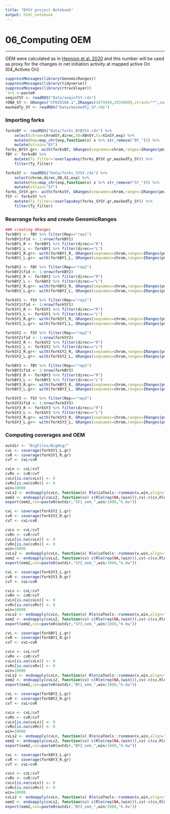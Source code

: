 ```yaml
---
title: "BYSY project Notebook"
output: html_notebook
---  
```

# 06_Computing OEM  

***  

OEM were calculated as in [Hennion et al, 2020](https://doi.org/10.1186/s13059-020-02013-3) and this number will be used as proxy for the changes in net initiation activity at mapped active Ori (04_Actives Ori)

```r
suppressMessages(library(GenomicRanges))
suppressMessages(library(tidyverse))
suppressMessages(library(rtracklayer))
`%+%`<-paste0
seqinfSY <- readRDS("Data/seqinfSY.rds")
rDNA_SY <- GRanges("CP029160.1",IRanges(3879940,3934000),strand="*",seqinfo=seqinfSY)
maskedTy_SY <- readRDS("Data/maskedTy_SY.rds")
```
### Importing forks
```r
forksBY <- readRDS("Data/forks_BYBYSY.rds") %>%
	select(chrom=chromSY,direc,X0=X0nSY,X1=X1nSY,exp) %>%
	mutate(Rep=map_chr(exp,function(x) x %>% str_remove("BY_"))) %>%
	mutate(strain="BY")
forks_BYSY.gr<- with(forksBY, GRanges(seqnames=chrom,ranges=IRanges(pmin(X0,X1),pmax(X0,X1)),strand=case_when(direc=="R"~"+",T~"-"),seqinfo=seqinfSY))
fBY <- forksBY %>% 
	mutate(Ty_filter=!overlapsAny(forks_BYSY.gr,maskedTy_SY)) %>%
	filter(Ty_filter)

forksSY <- readRDS("Data/forks_SYSY.rds") %>%
	select(chrom,direc,X0,X1,exp) %>%
	mutate(Rep=map_chr(exp,function(x) x %>% str_remove("SY_"))) %>%
	mutate(strain="SY")
forks_SYSY.gr<- with(forksSY, GRanges(seqnames=chrom,ranges=IRanges(pmin(X0,X1),pmax(X0,X1)),strand=case_when(direc=="R"~"+",T~"-"),seqinfo=seqinfSY))
fSY <- forksSY %>% 
	mutate(Ty_filter=!overlapsAny(forks_SYSY.gr,maskedTy_SY)) %>%
	filter(Ty_filter)
```

### Rearrange forks and create GenomicRanges
```r
### creating GRanges
forkBY1 <- fBY %>% filter(Rep=="rep1")
forkBY1$fid <- 1:nrow(forkBY1)
forkBY1_R <- forkBY1 %>% filter(direc=="R")
forkBY1_L <- forkBY1 %>% filter(direc=="L")
forkBY1_R.gr<- with(forkBY1_R, GRanges(seqnames=chrom,ranges=IRanges(pmin(X0,X1),pmax(X0,X1)),strand=case_when(direc=="R"~"+",T~"-"),fid=fid,seqinfo=seqinfSY))
forkBY1_L.gr<- with(forkBY1_L, GRanges(seqnames=chrom,ranges=IRanges(pmin(X0,X1),pmax(X0,X1)),strand=case_when(direc=="R"~"+",T~"-"),fid=fid,seqinfo=seqinfSY))

forkBY2 <- fBY %>% filter(Rep=="rep2")
forkBY2$fid <- 1:nrow(forkBY2)
forkBY2_R <- forkBY2 %>% filter(direc=="R")
forkBY2_L <- forkBY2 %>% filter(direc=="L")
forkBY2_R.gr<- with(forkBY2_R, GRanges(seqnames=chrom,ranges=IRanges(pmin(X0,X1),pmax(X0,X1)),strand=case_when(direc=="R"~"+",T~"-"),fid=fid,seqinfo=seqinfSY))
forkBY2_L.gr<- with(forkBY2_L, GRanges(seqnames=chrom,ranges=IRanges(pmin(X0,X1),pmax(X0,X1)),strand=case_when(direc=="R"~"+",T~"-"),fid=fid,seqinfo=seqinfSY))

forkSY1 <- fSY %>% filter(Rep=="rep1")
forkSY1$fid <- 1:nrow(forkSY1)
forkSY1_R <- forkSY1 %>% filter(direc=="R")
forkSY1_L <- forkSY1 %>% filter(direc=="L")
forkSY1_R.gr<- with(forkSY1_R, GRanges(seqnames=chrom,ranges=IRanges(pmin(X0,X1),pmax(X0,X1)),strand=case_when(direc=="R"~"+",T~"-"),fid=fid,seqinfo=seqinfSY))
forkSY1_L.gr<- with(forkSY1_L, GRanges(seqnames=chrom,ranges=IRanges(pmin(X0,X1),pmax(X0,X1)),strand=case_when(direc=="R"~"+",T~"-"),fid=fid,seqinfo=seqinfSY))

forkSY2 <- fSY %>% filter(Rep=="rep2")
forkSY2$fid <- 1:nrow(forkSY2)
forkSY2_R <- forkSY2 %>% filter(direc=="R")
forkSY2_L <- forkSY2 %>% filter(direc=="L")
forkSY2_R.gr<- with(forkSY2_R, GRanges(seqnames=chrom,ranges=IRanges(pmin(X0,X1),pmax(X0,X1)),strand=case_when(direc=="R"~"+",T~"-"),fid=fid,seqinfo=seqinfSY))
forkSY2_L.gr<- with(forkSY2_L, GRanges(seqnames=chrom,ranges=IRanges(pmin(X0,X1),pmax(X0,X1)),strand=case_when(direc=="R"~"+",T~"-"),fid=fid,seqinfo=seqinfSY))

forkBY3 <- fBY %>% filter(Rep=="rep3")
forkBY3$fid <- 1:nrow(forkBY3)
forkBY3_R <- forkBY3 %>% filter(direc=="R")
forkBY3_L <- forkBY3 %>% filter(direc=="L")
forkBY3_R.gr<- with(forkBY3_R, GRanges(seqnames=chrom,ranges=IRanges(pmin(X0,X1),pmax(X0,X1)),strand=case_when(direc=="R"~"+",T~"-"),fid=fid,seqinfo=seqinfSY))
forkBY3_L.gr<- with(forkBY3_L, GRanges(seqnames=chrom,ranges=IRanges(pmin(X0,X1),pmax(X0,X1)),strand=case_when(direc=="R"~"+",T~"-"),fid=fid,seqinfo=seqinfSY))

forkSY3 <- fSY %>% filter(Rep=="rep3")
forkSY3$fid <- 1:nrow(forkSY3)
forkSY3_R <- forkSY3 %>% filter(direc=="R")
forkSY3_L <- forkSY3 %>% filter(direc=="L")
forkSY3_R.gr<- with(forkSY3_R, GRanges(seqnames=chrom,ranges=IRanges(pmin(X0,X1),pmax(X0,X1)),strand=case_when(direc=="R"~"+",T~"-"),fid=fid,seqinfo=seqinfSY))
forkSY3_L.gr<- with(forkSY3_L, GRanges(seqnames=chrom,ranges=IRanges(pmin(X0,X1),pmax(X0,X1)),strand=case_when(direc=="R"~"+",T~"-"),fid=fid,seqinfo=seqinfSY))
```

### Computing coverages and OEM

```r
outdir <- "BigFiles/BigWig/"
cvL <- coverage(forkSY1_L.gr)
cvR <- coverage(forkSY1_R.gr)
cvT <- cvL+cvR

cvLn <- cvL/cvT
cvRn <- cvR/cvT
cvLn[is.na(cvLn)] <- 0
cvRn[is.na(cvRn)] <- 0
win=10000
cvLs2 <- endoapply(cvLn, function(x) Rle(caTools::runmean(x,win,align="left",endrule="NA")))
oem2 <- endoapply(cvLs2, function(cv) c(Rle(rep(NA,(win))),cv)-c(cv,Rle(rep(NA,(win)))))
export(oem2,con=paste0(outdir,"SY1_oem_",win/1000,"k.bw"))

cvL <- coverage(forkSY2_L.gr)
cvR <- coverage(forkSY2_R.gr)
cvT <- cvL+cvR

cvLn <- cvL/cvT
cvRn <- cvR/cvT
cvLn[is.na(cvLn)] <- 0
cvRn[is.na(cvRn)] <- 0
win=10000
cvLs2 <- endoapply(cvLn, function(x) Rle(caTools::runmean(x,win,align="left",endrule="NA")))
oem2 <- endoapply(cvLs2, function(cv) c(Rle(rep(NA,(win))),cv)-c(cv,Rle(rep(NA,(win)))))
export(oem2,con=paste0(outdir,"SY2_oem_",win/1000,"k.bw"))

cvL <- coverage(forkSY3_L.gr)
cvR <- coverage(forkSY3_R.gr)
cvT <- cvL+cvR

cvLn <- cvL/cvT
cvRn <- cvR/cvT
cvLn[is.na(cvLn)] <- 0
cvRn[is.na(cvRn)] <- 0
win=10000
cvLs2 <- endoapply(cvLn, function(x) Rle(caTools::runmean(x,win,align="left",endrule="NA")))
oem2 <- endoapply(cvLs2, function(cv) c(Rle(rep(NA,(win))),cv)-c(cv,Rle(rep(NA,(win)))))
export(oem2,con=paste0(outdir,"SY3_oem_",win/1000,"k.bw"))

cvL <- coverage(forkBY1_L.gr)
cvR <- coverage(forkBY1_R.gr)
cvT <- cvL+cvR

cvLn <- cvL/cvT
cvRn <- cvR/cvT
cvLn[is.na(cvLn)] <- 0
cvRn[is.na(cvRn)] <- 0
win=10000
cvLs2 <- endoapply(cvLn, function(x) Rle(caTools::runmean(x,win,align="left",endrule="NA")))
oem2 <- endoapply(cvLs2, function(cv) c(Rle(rep(NA,(win))),cv)-c(cv,Rle(rep(NA,(win)))))
export(oem2,con=paste0(outdir,"BY1_oem_",win/1000,"k.bw"))

cvL <- coverage(forkBY2_L.gr)
cvR <- coverage(forkBY2_R.gr)
cvT <- cvL+cvR

cvLn <- cvL/cvT
cvRn <- cvR/cvT
cvLn[is.na(cvLn)] <- 0
cvRn[is.na(cvRn)] <- 0
win=10000
cvLs2 <- endoapply(cvLn, function(x) Rle(caTools::runmean(x,win,align="left",endrule="NA")))
oem2 <- endoapply(cvLs2, function(cv) c(Rle(rep(NA,(win))),cv)-c(cv,Rle(rep(NA,(win)))))
export(oem2,con=paste0(outdir,"BY2_oem_",win/1000,"k.bw"))

cvL <- coverage(forkBY3_L.gr)
cvR <- coverage(forkBY3_R.gr)
cvT <- cvL+cvR

cvLn <- cvL/cvT
cvRn <- cvR/cvT
cvLn[is.na(cvLn)] <- 0
cvRn[is.na(cvRn)] <- 0
win=10000
cvLs2 <- endoapply(cvLn, function(x) Rle(caTools::runmean(x,win,align="left",endrule="NA")))
oem2 <- endoapply(cvLs2, function(cv) c(Rle(rep(NA,(win))),cv)-c(cv,Rle(rep(NA,(win)))))
export(oem2,con=paste0(outdir,"BY3_oem_",win/1000,"k.bw"))
```
